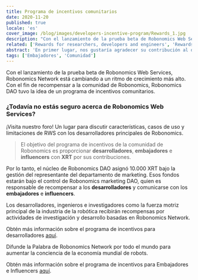 ```yaml
---
title: Programa de incentivos comunitarios
date: 2020-11-20
published: true
locale: 'es'
cover_image: /blog/images/developers-incentive-program/Rewards_1.jpg
description: "Con el lanzamiento de la prueba beta de Robonomics Web Services, Robonomics Network está cambiando a un ritmo de crecimiento más alto. Con el fin de recompensar a la comunidad de Robonomics, Robonomics DAO tuvo la idea de un programa de incentivos comunitarios."
related: ['Rewards for researchers, developers and engineers', 'Rewards for Ambassadors & Influencers']
abstract: 'En primer lugar, nos gustaría agradecer su contribución al desarrollo de Robonomics Network. A medida que Robonomics Network se desarrolla rápidamente dentro del ecosistema de Polkadot, los desarrolladores principales de DAO resaltan la importancia de apoyar a la comunidad de Robonomics.'
tags: ['Embajadores', 'Comunidad']
---
```

 

Con el lanzamiento de la prueba beta de Robonomics Web Services, Robonomics Network está cambiando a un ritmo de crecimiento más alto. Con el fin de recompensar a la comunidad de Robonomics, Robonomics DAO tuvo la idea de un programa de incentivos comunitarios.

<TextCard icon="/icons/icon-forum.png" link="https://discourse.robonomics.network/c/robonomics-web-services/">

### ¿Todavía no estás seguro acerca de Robonomics Web Services?
¡Visita nuestro foro! Un lugar para discutir características, casos de uso y limitaciones de RWS con los desarrolladores principales de Robonomics.

</TextCard>

> El objetivo del programa de incentivos de la comunidad de Robonomics es proporcionar **desarrolladores**, **embajadores** e **influencers** con **XRT** por sus contribuciones.

Por lo tanto, el núcleo de Robonomics DAO asignó 10.000 XRT bajo la gestión del representante del departamento de marketing.
Esos fondos estarán bajo el control de Robonomics marketing DAO, quien es responsable de recompensar a los **desarrolladores** y comunicarse con los **embajadores** e **influencers**.

Los desarrolladores, ingenieros e investigadores como la fuerza motriz principal de la industria de la robótica recibirán recompensas por actividades de investigación y desarrollo basadas en Robonomics Network.

Obtén más información sobre el programa de incentivos para desarrolladores [aquí](https://robonomics.network/blog/rewards-for-researchers-developers-and-engineers/).

Difunde la Palabra de Robonomics Network por todo el mundo para aumentar la conciencia de la economía mundial de robots.

Obtén más información sobre el programa de incentivos para Embajadores e Influencers [aquí](https://robonomics.network/blog/rewards-for-ambassadors-and-influencers/).